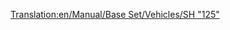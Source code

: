 [[Translation:en/Manual/Base Set/Vehicles/SH "125"]]
{{ru/Поезда|Image=[[File:en/Sh125.png]]
|Name=SH "125"
|Cost=£ 23437 (1171850 р.)
|Speed=201 км/ч (125 миль/ч)
|Weight=70 т
|Power=4500 л.с. (3356 кВт)
|Annual=£ 2894 (144700 р.)
|Designed=1978
|Lifespan=20
|Capacity=8 ящиков почты
|Description=Это двухсекционный локомотив, обе секции могут перевозить любой груз, по умолчанию почту. Не забудьте переоборудовать его в пассажирский, если собираетесь перевозить только пассажиров, чтобы ваши станции не начали собирать почту!
|Real-life=Это переименованная версия Британского [http://en.wikipedia.org/wiki/Intercity_125 Intercity 125], обладающего мировым рекордом скорости среди тепловозов (237 км/ч или 148 миль/ч).
}}